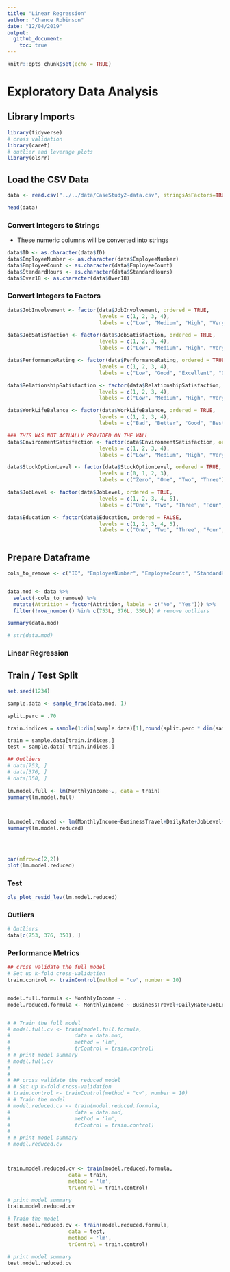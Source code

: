 ```yaml
---
title: "Linear Regression"
author: "Chance Robinson"
date: "12/04/2019"
output: 
  github_document:
    toc: true
---
```


```r
knitr::opts_chunk$set(echo = TRUE)
```

# Exploratory Data Analysis

## Library Imports


```r
library(tidyverse)
# cross validation
library(caret)
# outlier and leverage plots
library(olsrr)
```



## Load the CSV Data

```r
data <- read.csv("../../data/CaseStudy2-data.csv", stringsAsFactors=TRUE, header = TRUE)

```


```r
head(data)
```


### Convert Integers to Strings

* These numeric columns will be converted into strings 

```r

data$ID <- as.character(data$ID)
data$EmployeeNumber <- as.character(data$EmployeeNumber)
data$EmployeeCount <- as.character(data$EmployeeCount)
data$StandardHours <- as.character(data$StandardHours)
data$Over18 <- as.character(data$Over18)

```



### Convert Integers to Factors

```r

data$JobInvolvement <- factor(data$JobInvolvement, ordered = TRUE,
                              levels = c(1, 2, 3, 4),
                              labels = c("Low", "Medium", "High", "Very High"))

data$JobSatisfaction <- factor(data$JobSatisfaction, ordered = TRUE,
                              levels = c(1, 2, 3, 4),
                              labels = c("Low", "Medium", "High", "Very High"))

data$PerformanceRating <- factor(data$PerformanceRating, ordered = TRUE,
                              levels = c(1, 2, 3, 4),
                              labels = c("Low", "Good", "Excellent", "Outstanding"))

data$RelationshipSatisfaction <- factor(data$RelationshipSatisfaction, ordered = TRUE,
                              levels = c(1, 2, 3, 4),
                              labels = c("Low", "Medium", "High", "Very High"))

data$WorkLifeBalance <- factor(data$WorkLifeBalance, ordered = TRUE,
                              levels = c(1, 2, 3, 4),
                              labels = c("Bad", "Better", "Good", "Best"))

### THIS WAS NOT ACTUALLY PROVIDED ON THE WALL
data$EnvironmentSatisfaction <- factor(data$EnvironmentSatisfaction, ordered = TRUE,
                              levels = c(1, 2, 3, 4),
                              labels = c("Low", "Medium", "High", "Very High"))

data$StockOptionLevel <- factor(data$StockOptionLevel, ordered = TRUE,
                              levels = c(0, 1, 2, 3),
                              labels = c("Zero", "One", "Two", "Three"))

data$JobLevel <- factor(data$JobLevel, ordered = TRUE,
                              levels = c(1, 2, 3, 4, 5),
                              labels = c("One", "Two", "Three", "Four", "Five"))

data$Education <- factor(data$Education, ordered = FALSE,
                              levels = c(1, 2, 3, 4, 5),
                              labels = c("One", "Two", "Three", "Four", "Five"))



```


## Prepare Dataframe

```r

cols_to_remove <- c("ID", "EmployeeNumber", "EmployeeCount", "StandardHours", "Over18")


data.mod <- data %>%
  select(-cols_to_remove) %>%
  mutate(Attrition = factor(Attrition, labels = c("No", "Yes"))) %>%
  filter(!row_number() %in% c(753L, 376L, 350L)) # remove outliers

summary(data.mod)

# str(data.mod)

```



### Linear Regression

## Train / Test Split

```r

set.seed(1234)

sample.data <- sample_frac(data.mod, 1)

split.perc = .70

train.indices = sample(1:dim(sample.data)[1],round(split.perc * dim(sample.data)[1]))

train = sample.data[train.indices,]
test = sample.data[-train.indices,]


```


```r

## Outliers
# data[753, ]
# data[376, ]
# data[350, ]

lm.model.full <- lm(MonthlyIncome~., data = train)
summary(lm.model.full)

     
```


```r


lm.model.reduced <- lm(MonthlyIncome~BusinessTravel+DailyRate+JobLevel+JobRole+TotalWorkingYears, data = train)
summary(lm.model.reduced)


     
```



```r

par(mfrow=c(2,2))
plot(lm.model.reduced)

```


### Test

```r

ols_plot_resid_lev(lm.model.reduced)

```


### Outliers

```r

# Outliers
data[c(753, 376, 350), ]


```



### Performance Metrics

```r

## cross validate the full model
# Set up k-fold cross-validation
train.control <- trainControl(method = "cv", number = 10)


model.full.formula <- MonthlyIncome ~ .
model.reduced.formula <- MonthlyIncome ~ BusinessTravel+DailyRate+JobLevel+JobRole+TotalWorkingYears


# # Train the full model
# model.full.cv <- train(model.full.formula, 
#                     data = data.mod,
#                     method = 'lm',
#                     trControl = train.control)
# # print model summary
# model.full.cv
# 
# 
# ## cross validate the reduced model
# # Set up k-fold cross-validation
# train.control <- trainControl(method = "cv", number = 10)
# # Train the model
# model.reduced.cv <- train(model.reduced.formula, 
#                     data = data.mod,
#                     method = 'lm',
#                     trControl = train.control)
# 
# # print model summary
# model.reduced.cv



train.model.reduced.cv <- train(model.reduced.formula, 
                    data = train,
                    method = 'lm',
                    trControl = train.control)

# print model summary
train.model.reduced.cv

# Train the model
test.model.reduced.cv <- train(model.reduced.formula, 
                    data = test,
                    method = 'lm',
                    trControl = train.control)

# print model summary
test.model.reduced.cv


```

